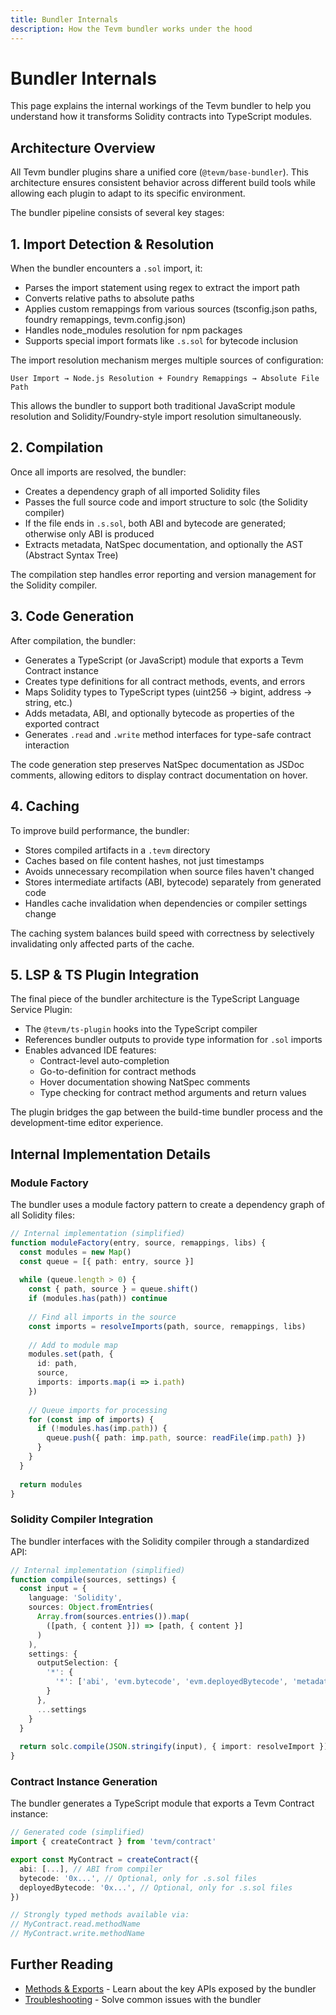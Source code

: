 ```yaml
---
title: Bundler Internals
description: How the Tevm bundler works under the hood
---
```


# Bundler Internals

This page explains the internal workings of the Tevm bundler to help you understand how it transforms Solidity contracts into TypeScript modules.

## Architecture Overview

All Tevm bundler plugins share a unified core (`@tevm/base-bundler`). This architecture ensures consistent behavior across different build tools while allowing each plugin to adapt to its specific environment.

The bundler pipeline consists of several key stages:

## 1. Import Detection & Resolution

When the bundler encounters a `.sol` import, it:

- Parses the import statement using regex to extract the import path
- Converts relative paths to absolute paths
- Applies custom remappings from various sources (tsconfig.json paths, foundry remappings, tevm.config.json)
- Handles node_modules resolution for npm packages
- Supports special import formats like `.s.sol` for bytecode inclusion

The import resolution mechanism merges multiple sources of configuration:

```
User Import → Node.js Resolution + Foundry Remappings → Absolute File Path
```

This allows the bundler to support both traditional JavaScript module resolution and Solidity/Foundry-style import resolution simultaneously.

## 2. Compilation

Once all imports are resolved, the bundler:

- Creates a dependency graph of all imported Solidity files
- Passes the full source code and import structure to solc (the Solidity compiler)
- If the file ends in `.s.sol`, both ABI and bytecode are generated; otherwise only ABI is produced
- Extracts metadata, NatSpec documentation, and optionally the AST (Abstract Syntax Tree)

The compilation step handles error reporting and version management for the Solidity compiler.

## 3. Code Generation

After compilation, the bundler:

- Generates a TypeScript (or JavaScript) module that exports a Tevm Contract instance
- Creates type definitions for all contract methods, events, and errors
- Maps Solidity types to TypeScript types (uint256 → bigint, address → string, etc.)
- Adds metadata, ABI, and optionally bytecode as properties of the exported contract
- Generates `.read` and `.write` method interfaces for type-safe contract interaction

The code generation step preserves NatSpec documentation as JSDoc comments, allowing editors to display contract documentation on hover.

## 4. Caching

To improve build performance, the bundler:

- Stores compiled artifacts in a `.tevm` directory
- Caches based on file content hashes, not just timestamps
- Avoids unnecessary recompilation when source files haven't changed
- Stores intermediate artifacts (ABI, bytecode) separately from generated code
- Handles cache invalidation when dependencies or compiler settings change

The caching system balances build speed with correctness by selectively invalidating only affected parts of the cache.

## 5. LSP & TS Plugin Integration

The final piece of the bundler architecture is the TypeScript Language Service Plugin:

- The `@tevm/ts-plugin` hooks into the TypeScript compiler
- References bundler outputs to provide type information for `.sol` imports
- Enables advanced IDE features:
  - Contract-level auto-completion
  - Go-to-definition for contract methods
  - Hover documentation showing NatSpec comments
  - Type checking for contract method arguments and return values

The plugin bridges the gap between the build-time bundler process and the development-time editor experience.

## Internal Implementation Details

### Module Factory

The bundler uses a module factory pattern to create a dependency graph of all Solidity files:

```ts
// Internal implementation (simplified)
function moduleFactory(entry, source, remappings, libs) {
  const modules = new Map()
  const queue = [{ path: entry, source }]
  
  while (queue.length > 0) {
    const { path, source } = queue.shift()
    if (modules.has(path)) continue
    
    // Find all imports in the source
    const imports = resolveImports(path, source, remappings, libs)
    
    // Add to module map
    modules.set(path, {
      id: path,
      source,
      imports: imports.map(i => i.path)
    })
    
    // Queue imports for processing
    for (const imp of imports) {
      if (!modules.has(imp.path)) {
        queue.push({ path: imp.path, source: readFile(imp.path) })
      }
    }
  }
  
  return modules
}
```

### Solidity Compiler Integration

The bundler interfaces with the Solidity compiler through a standardized API:

```ts
// Internal implementation (simplified)
function compile(sources, settings) {
  const input = {
    language: 'Solidity',
    sources: Object.fromEntries(
      Array.from(sources.entries()).map(
        ([path, { content }]) => [path, { content }]
      )
    ),
    settings: {
      outputSelection: {
        '*': {
          '*': ['abi', 'evm.bytecode', 'evm.deployedBytecode', 'metadata', 'userdoc', 'devdoc']
        }
      },
      ...settings
    }
  }
  
  return solc.compile(JSON.stringify(input), { import: resolveImport })
}
```

### Contract Instance Generation

The bundler generates a TypeScript module that exports a Tevm Contract instance:

```ts
// Generated code (simplified)
import { createContract } from 'tevm/contract'

export const MyContract = createContract({
  abi: [...], // ABI from compiler
  bytecode: '0x...', // Optional, only for .s.sol files
  deployedBytecode: '0x...', // Optional, only for .s.sol files
})

// Strongly typed methods available via:
// MyContract.read.methodName
// MyContract.write.methodName
```

## Further Reading

- [Methods & Exports](/reference/bundler/methods) - Learn about the key APIs exposed by the bundler
- [Troubleshooting](/reference/bundler/troubleshooting) - Solve common issues with the bundler